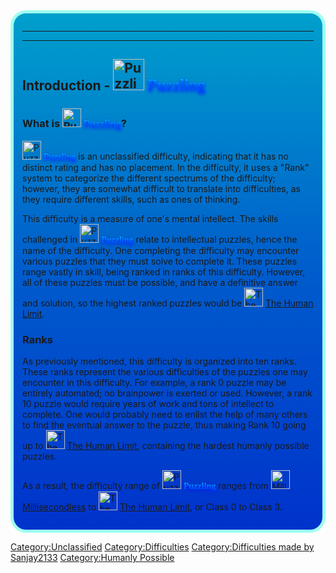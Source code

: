 <div style="padding:1em;border:10px solid #9EFFF0;background:#999c00 m;border:5px solid #9EFFF0; border-radius: 25px; background: linear-gradient(to bottom, #00a0cc, #005ccc, #0032cc);-webkit-text-fill-color: block;-webkit">
{{NoticeScrollboxNew|Notices=
{{Revamp}}
{{Unclassified}}
{{Humanly Possible}}
}}
----
{{JToHW Quote|quoter=Sanjay2133|text=finally got motivation to revamp this...nvm...ok im back and NOW ill revamp it}}
----
{{NewDifficultyInfobox|image1=PuzzlingNew.png|caption1=I'm puzzled on what kind of puzzle this difficulty is|class=Unclassified|type=Unclassified|previous=You could say the previous one is [[File:2020_10_28_0ec_Kleki.png|30px]] [[Win]]? But it's really unclassified, and depends on what part of the difficulty you do.|next=You could say the next difficulty is [[File:Misanthrope.png|30px]] [[User blog:EpicTheGamer2014/Misanthrope|Misanthrope]], but it isn't really clear.|difficulty_range=Ranks 0 - 10|creator(s)=sanjay2133|short_name=|alt_names=Puzzled
Complete a Puzzle|original_class=Class 2ish?|title1=Puzzling|revamp_date=Apr 25, 2023}}
==Introduction - [[File:PuzzlingNew.png|50x50px]] <span style="background:linear-gradient(#00d4ff, #019fff, #0068ff); -webkit-background-clip:text !important; -webkit-text-fill-color:transparent;text-shadow:0 2px 5px #001bff;font-family:Kefa">'''<big>Puzzling</big>'''</span>==

=== What is [[File:PuzzlingNew.png|30x30px]] <span style="background:linear-gradient(#00d4ff, #019fff, #0068ff); -webkit-background-clip:text !important; -webkit-text-fill-color:transparent;text-shadow:0 2px 5px #001bff;font-family:Kefa">'''Puzzling'''</span>? ===
[[File:PuzzlingNew.png|30x30px]] <span style="background:linear-gradient(#00d4ff, #019fff, #0068ff); -webkit-background-clip:text !important; -webkit-text-fill-color:transparent;text-shadow:0 2px 5px #001bff;font-family:Kefa">'''Puzzling'''</span> is an unclassified difficulty, indicating that it has no distinct rating and has no placement. In the difficulty, it uses a "Rank" system to categorize the different spectrums of the difficulty; however, they are somewhat difficult to translate into difficulties, as they require different skills, such as ones of thinking.

This difficulty is a measure of one's mental intellect. The skills challenged in [[File:PuzzlingNew.png|30x30px]] <span style="background:linear-gradient(#00d4ff, #019fff, #0068ff); -webkit-background-clip:text !important; -webkit-text-fill-color:transparent;text-shadow:0 2px 5px #001bff;font-family:Kefa">'''Puzzling'''</span> relate to intellectual puzzles, hence the name of the difficulty. One completing the difficulty may encounter various puzzles that they must solve to complete it. These puzzles range vastly in skill, being ranked in ranks of this difficulty. However, all of these puzzles must be possible, and have a definitive answer and solution, so the highest ranked puzzles would be [[File:TheHumanLimit.png|30x30px]] [[The Human Limit]].

=== Ranks ===
As previously mentioned, this difficulty is organized into ten ranks. These ranks represent the various difficulties of the puzzles one may encounter in this difficulty. For example, a rank 0 puzzle may be entirely automated; no brainpower is exerted or used. However, a rank 10 puzzle would require years of work and tons of intellect to complete. One would probably need to enlist the help of many others to find the eventual answer to the puzzle, thus making Rank 10 going up to [[File:TheHumanLimit.png|30x30px]] [[The Human Limit]], containing the hardest humanly possible puzzles.  

As a result, the difficulty range of [[File:PuzzlingNew.png|30x30px]] <span style="background:linear-gradient(#00d4ff, #019fff, #0068ff); -webkit-background-clip:text !important; -webkit-text-fill-color:transparent;text-shadow:0 2px 5px #001bff;font-family:Kefa">'''Puzzling'''</span> ranges from [[File:Millisecondless.png|30x30px]] [[Millisecondless]] to [[File:TheHumanLimit.png|30x30px]] [[The Human Limit]], or Class 0 to Class 3.   
</div>
[[Category:Unclassified]]
[[Category:Difficulties]]
[[Category:Difficulties made by Sanjay2133]]
[[Category:Humanly Possible]]